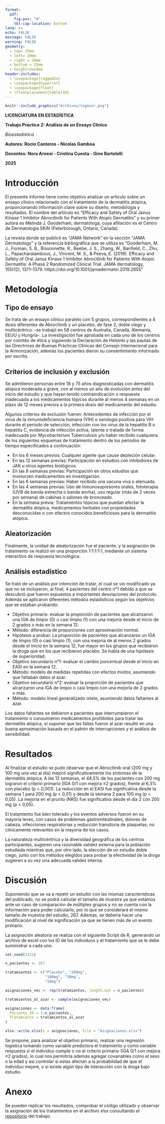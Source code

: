 ```yaml
---
format: 
  pdf:
    fig-pos: "H"
    tbl-cap-location: bottom
lang: es
echo: FALSE
message: FALSE
warning: FALSE
geometry:
  - top= 25mm
  - left= 20mm
  - right = 20mm
  - bottom = 25mm
  - heightrounded
header-includes:
  - \usepackage{ragged2e}
  - \usepackage{hyperref}
  - \usepackage{float}
  - \floatplacement{table}{H}
---
```




::: {.center data-latex=""}

\vspace{3cm}

```r
knitr::include_graphics("Archivos/logounr.png")
```

\pagenumbering{gobble}

\vspace{5cm}

\Large
**LICENCIATURA EN ESTADÍSTICA**

\vspace{1cm}

\Large
**Trabajo Práctico 2: Análisis de un Ensayo Clínico**


\vspace{0.3cm}
\large

*Bioestadística*

\vspace{8cm}

\large

**Autores: Rocío Canteros - Nicolas Gamboa**

**Docentes: Nora Arnesi - Cristina Cuesta - Gino Bartolelli**

**2025**
\normalsize
\newpage
\hypersetup{linkcolor = black}
\tableofcontents


\newpage
\pagenumbering{arabic}

:::

\newpage

# Introducción

El presente informe tiene como objetivo analizar un artículo sobre un ensayo clínico relacionado con el tratamiento de la dermatitis atópica, proporcionando información clave sobre su diseño, metodología y resultados.
El nombre del artículo es “Efficacy and Safety of Oral Janus Kinase 1 Inhibitor Abrocitinib for Patients With Atopic Dermatitis” y su primer autora es Melinda J. Gooderham, dermatóloga, cuya afiliación es el Centro de Dermatología SKiN (Peterborough, Ontario, Canada).

La revista donde se publicó es “JAMA Network” en la sección “JAMA Dermatology” y la referencia bibliográfica que se utiliza es “Gooderham, M. J., Forman, S. B., Bissonnette, R., Beebe, J. S., Zhang, W., Banfield, C., Zhu, L., Papacharalambous, J., Vincent, M. S., & Peeva, E. (2019). Efficacy and Safety of Oral Janus Kinase 1 Inhibitor Abrocitinib for Patients With Atopic Dermatitis: A Phase 2 Randomized Clinical Trial. JAMA dermatology, 155(12), 1371–1379. https://doi.org/10.1001/jamadermatol.2019.2855”



# Metodología

## Tipo de ensayo

Se trata de un ensayo clínico paralelo con 5 grupos, correspondientes a 4 dosis diferentes de Abrocitinib y un placebo, de fase 2, doble ciego y multicéntrico. -se trabajó en 58 centros de Australia, Canadá, Alemanía, EEUU y Hungría-. La investigación fue aprobada en cada uno de los centros por comités de ética y siguiendo la Declaración de Helsinki y las pautas de las Directrices de Buenas Prácticas Clínicas del Consejo Internacional para la Armonización, además los pacientes dieron su consentimiento informado por escrito.

## Criterios de inclusión y exclusión
Se admitieron personas entre 18 y 75 años diagnosticadas con dermatitis atópica moderada a grave, con al menos un año de evolución antes del inicio del estudio y que hayan tenido contraindicación o respuesta inadecuada a los medicamentos tópicos durante al menos 4 semanas en un plazo de 12 meses previos a la primera dosis del medicamento del estudio. 

Algunos criterios de exclusión fueron: Antecedentes de infección por el virus de la inmunodeficiencia humana (VIH) o serología positiva para VIH durante el período de selección, infección con los virus de la hepatitis B o hepatitis C, evidencia de infección activa, latente o tratada de forma inadecuada por Mycobacterium Tuberculosis y/o haber recibido cualquiera de los siguientes esquemas de tratamiento dentro de los períodos de tiempo especificados a continuación:

-  En los 6 meses previos: Cualquier agente que cause depleción celular.
-  En las 12 semanas previas: Participación en estudios con inhibidores de JAK u otros agentes biológicos.
-  En las 8 semanas previas: Participación en otros estudios que involucren medicamentos en investigación.
-  En las 6 semanas previas: Haber recibido una vacuna viva o atenuada.
-  En las 4 semanas previas: Uso de inmunosupresores orales, fototerapia (UVB de banda estrecha o banda ancha), uso regular (más de 2 veces por semana) de cabinas o salones de bronceado.
-  En la semana previa: Tratamientos tópicos que puedan afectar la dermatitis atópica, medicamentos herbales con propiedades desconocidas o con efectos conocidos beneficiosos para la dermatitis atópica.


## Aleatorización

Finalmente, la unidad de aleatorización fue el paciente, y la asignación de tratamiento se realizó en una proporción 1:1:1:1:1, mediante un sistema interactivo de respuesta tecnológica.

## Análisis estadístico

Se trató de un análisis por intención de tratar, el cual se vio modificado ya que no se incluyeron, al final, 4 pacientes del centro n°1 debido a que se descubrió que fueron expuestos a importantes desviaciones del protocolo. 
Además se aplicaron diferentes métodos estadísticos según los objetivos que se estaban probando:

-  Objetivo primario: evaluar la proporción de pacientes que alcanzaron una IGA de limpio (0) o casi limpio (1) con una mejoría desde el inicio de 2 grados o más en la semana 12.
-  Método: diferencia de proporciones con aproximación normal.
-  Hipótesis a probar: La proporción de pacientes que alcanzaron un IGA de limpio (0) o casi limpio (1), con una mejoría de al menos 2 grados desde el inicio en la semana 12, fue mayor en los grupos que recibieron la droga que en los que recibieron placebo. Se habla de una hipótesis de superioridad.
-  Objetivo secundario n°1: evaluar el cambio porcentual desde el inicio en EASI en la semana 12.
-  Método: modelo de medidas repetidas con efectos mixtos, asumiendo que faltaban datos al azar.
-  Objetivo secundario n°2: evaluar la proporción de pacientes que alcanzaron una IGA de limpio o casi limpio con una mejoría de 2 grados o más.
-  Método: modelo lineal generalizado mixto, asumiendo datos faltantes al azar.


Los datos faltantes se debieron a pacientes que interrumpieron el tratamiento o consumieron medicamentos prohibidos para tratar las dermatitis atópica, el suponer que las faltas fueron al azar resultó en una buena aproximación basada en el patrón de interrupciones y el análisis de sensibilidad.





# Resultados

Al finalizar el estudio se pudo observar que el Abrocitinib oral (200 mg y 100 mg una vez al día) mejoró significativamente los síntomas de la dermatitis atópica. A las 12 semanas, el 44,5% de los pacientes con 200 mg lograron el criterio primario (IGA 0/1 con mejora ≥2 grados), frente al 6,3% con placebo (p < 0,001).
La reducción en el EASI fue significativa desde la semana 1 para 200 mg (p < 0,01) y desde la semana 2 para 100 mg (p < 0,05). La mejoría en el prurito (NRS) fue significativa desde el día 2 con 200 mg (p < 0,05).

El tratamiento fue bien tolerado y los eventos adversos fueron en su mayoría leves, con casos de problemas gastrointestinales, dolores de cabeza, infecciones respiratorias y reducción transitoria de plaquetas, no clínicamente relevantes en la mayoría de los casos.

La naturaleza multicéntrica y la diversidad geográfica de los centros participantes, sugieren una razonable validez externa para la población estudiada mientras que, por otro lado, la elección de un estudio doble ciego, junto con los métodos elegidos para probar la efectividad de la droga sugieren a su vez una adecuada validez interna.


# Discusión

Suponiendo que se va a repetir un estudio con las mismas características del publicado, no se podrá calcular el tamaño de muestra ya que estamos ante un caso de comparación de múltiples grupos y no se cuenta con la información para poder calcularlo, por lo que se considerará el mismo tamaño de muestra del estudio, 267. Además, se debería hacer una modificación al nivel de significación ya que se tienen más de un evento primario.

La asignación aleatoria se realiza con el siguiente Script de R, generando un archivo de excel con los ID de los individuos y el tratamiento que se le debe suministrar a cada uno.

```r

set.seed(2321)

n_pacientes <- 267

tratamientos <- c("Placebo", "200mg",
                  "100mg", "30mg", 
                  "10mg")

asignaciones_vec <- rep(tratamientos, length.out = n_pacientes)

tratamientos_al_azar <- sample(asignaciones_vec)

asignaciones <- data.frame(
  Paciente_ID = 1:n_pacientes,
  Tratamiento = tratamientos_al_azar
)

xlsx::write.xlsx(x = asignaciones, file = "Asignaciones.xlsx")


```


Se propone, para analizar el objetivo primario, realizar una regresión logística tomando como variable predictora el tratamiento y como variable respuesta si el individuo cumple o no el criterio primario (IGA 0/1 con mejora ≥2 grados), lo cual nos permitiría además agregar covariables como el sexo o la edad y así controlar si estas afectan a la probabilidad de que el individuo mejore, o si existe algún tipo de interacción con la droga bajo estudio.

\newpage
# Anexo

Se pueden replicar los resultados, comprobar el código utilizado y observar la asignación de los tratamientos en el archivo xlsx consultando el [repositorio](https://github.com/GamboaNicolas/Abrocitinib-for-Atopic-Dermatitisn) del trabajo.






